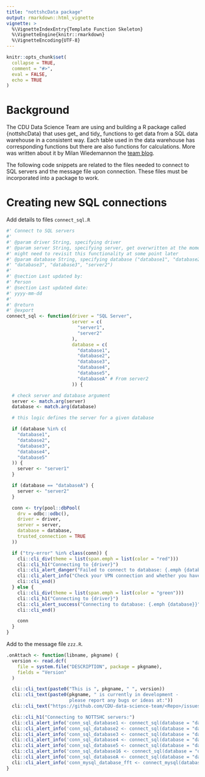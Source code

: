 ```yaml
---
title: "nottshcData package"
output: rmarkdown::html_vignette
vignette: >
  %\VignetteIndexEntry{Template Function Skeleton}
  %\VignetteEngine{knitr::rmarkdown}
  %\VignetteEncoding{UTF-8}
---
```


```r
knitr::opts_chunk$set(
  collapse = TRUE,
  comment = "#>",
  eval = FALSE,
  echo = TRUE
)
```

# Background

The CDU Data Science Team are using and building a R package called {nottshcData} that uses get_ and tidy_ functions to get data from a SQL data warehouse in a consistent way. Each table used in the data warehouse has corresponding functions but there are also functions for calculations. More was written about it by Milan Wiedemannon the [team blog](https://cdu-data-science-team.github.io/team-blog/posts/2021-08-06-nottshcverse/).

The following code snippets are related to the files needed to connect to SQL servers and the message file upon connection. These files must be incorporated into a package to work.

# Creating new SQL connections

Add details to files `connect_sql.R` 

```r
#' Connect to SQL servers
#'
#' @param driver String, specifying driver
#' @param server String, specifying server, get overwritten at the moment,
#' might need to revisit this functionality at some point later
#' @param database String, specifying database ("database1", "database2",
#' "database3", "database3", "server2")
#'
#' @section Last updated by:
#' Person
#' @section Last updated date:
#' yyyy-mm-dd
#'
#' @return
#' @export
connect_sql <- function(driver = "SQL Server",
                        server = c(
                          "server1",
                          "server2"
                        ),
                        database = c(
                          "database1",
                          "database2",
                          "database3",
                          "database4",
                          "database5",
                          "databaseA" # From server2
                        )) {

  # check server and database argument
  server <- match.arg(server)
  database <- match.arg(database)

  # this logic defines the server for a given database

  if (database %in% c(
    "database1",
    "database2",
    "database3",
    "database4",
    "database5"
  )) {
    server <- "server1"
  }

  if (database == "databaseA") {
    server <- "server2"
  }

  conn <- try(pool::dbPool(
    drv = odbc::odbc(),
    driver = driver,
    server = server,
    database = database,
    trusted_connection = TRUE
  ))

  if ("try-error" %in% class(conn)) {
    cli::cli_div(theme = list(span.emph = list(color = "red")))
    cli::cli_h1("Connecting to {driver}")
    cli::cli_alert_danger("Failed to connect to database: {.emph {database}}")
    cli::cli_alert_info("Check your VPN connection and whether you have access to the database.")
    cli::cli_end()
  } else {
    cli::cli_div(theme = list(span.emph = list(color = "green")))
    cli::cli_h1("Connecting to {driver}")
    cli::cli_alert_success("Connecting to database: {.emph {database}}")
    cli::cli_end()

    conn
  }
}
```

Add to the message file `zzz.R`.

```r

.onAttach <- function(libname, pkgname) {
  version <- read.dcf(
    file = system.file("DESCRIPTION", package = pkgname),
    fields = "Version"
  )

  cli::cli_text(paste0("This is ", pkgname, " ", version))
  cli::cli_text(paste0(pkgname, " is currently in development -
                       please report any bugs or ideas at:"))
  cli::cli_text("https://github.com/CDU-data-science-team/<Repo>/issues")

  cli::cli_h1("Connecting to NOTTSHC servers:")
  cli::cli_alert_info('conn_sql_database1 <- connect_sql(database = "database1")')
  cli::cli_alert_info('conn_sql_database2 <- connect_sql(database = "database2")')
  cli::cli_alert_info('conn_sql_database3 <- connect_sql(database = "database3")')
  cli::cli_alert_info('conn_sql_database4 <- connect_sql(database = "database4")')
  cli::cli_alert_info('conn_sql_database5 <- connect_sql(database = "database5")')
  cli::cli_alert_info('conn_sql_database16 <- connect_sql(database = "database6")')
  cli::cli_alert_info('conn_sql_databaseA <- connect_sql(database = "databaseA")')
  cli::cli_alert_info('conn_mysql_database_fft <- connect_mysql(database = "database_fft")')
}

```


